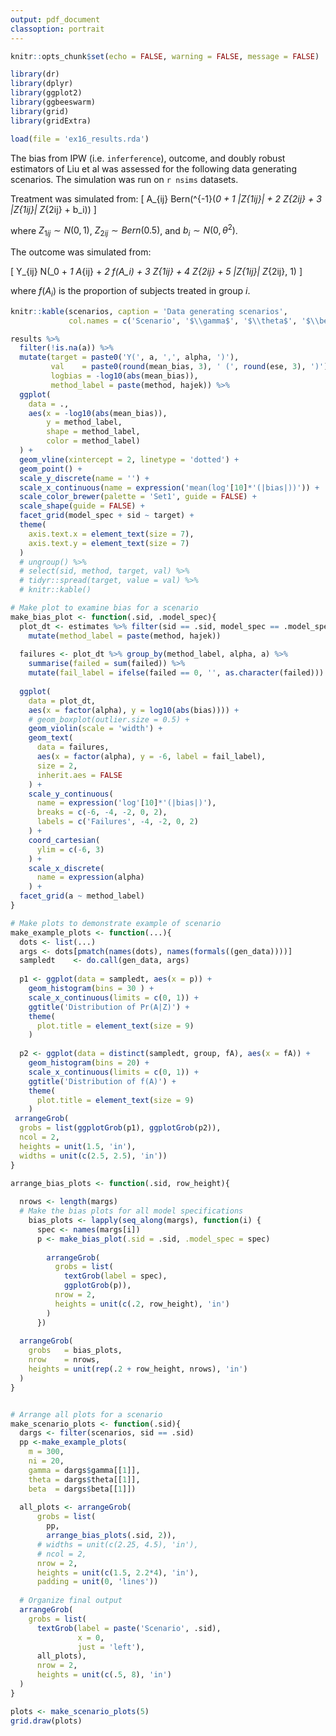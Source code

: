 ```yaml
---
output: pdf_document
classoption: portrait
---
```

\pagenumbering{gobble}

```r
knitr::opts_chunk$set(echo = FALSE, warning = FALSE, message = FALSE)

library(dr)
library(dplyr)
library(ggplot2)
library(ggbeeswarm)
library(grid)
library(gridExtra)
```


```r
load(file = 'ex16_results.rda')
```

The bias from IPW (i.e. `inferference`), outcome, and doubly robust estimators of Liu et al was assessed for the following data generating scenarios. The simulation was run on `r nsims` datasets.

Treatment was simulated from:
\[
A_{ij} \sim Bern(\mbox{logit}^{-1}(\gamma_0 + \gamma_1 |Z_{1ij}| + \gamma_2 Z_{2ij} + \gamma_3 |Z_{1ij}| Z_{2ij} + b_i))
\]

where $Z_{1ij} \sim N(0, 1)$, $Z_{2ij} \sim Bern(0.5)$, and $b_i \sim N(0, \theta^2)$.

The outcome was simulated from:

\[
Y_{ij} \sim N(\beta_0 + \beta_1 A_{ij} + \beta_2 f(A_i) + \beta_3 Z_{1ij} + \beta_4 Z_{2ij} + \beta_5 |Z_{1ij}| Z_{2ij}, 1)
\]

where $f(A_i)$ is the proportion of subjects treated in group $i$.

```r
knitr::kable(scenarios, caption = 'Data generating scenarios',
             col.names = c('Scenario', '$\\gamma$', '$\\theta$', '$\\beta$', '$m$', '$n_i$'))
```

\newpage

```r
results %>%
  filter(!is.na(a)) %>%
  mutate(target = paste0('Y(', a, ',', alpha, ')'),
         val    = paste0(round(mean_bias, 3), ' (', round(ese, 3), ')'),
         logbias = -log10(abs(mean_bias)),
         method_label = paste(method, hajek)) %>%
  ggplot(
    data = .,
    aes(x = -log10(abs(mean_bias)),
        y = method_label, 
        shape = method_label,
        color = method_label)
  ) + 
  geom_vline(xintercept = 2, linetype = 'dotted') + 
  geom_point() + 
  scale_y_discrete(name = '') + 
  scale_x_continuous(name = expression('mean(log'[10]*'(|bias|))')) + 
  scale_color_brewer(palette = 'Set1', guide = FALSE) + 
  scale_shape(guide = FALSE) + 
  facet_grid(model_spec + sid ~ target) + 
  theme(
    axis.text.x = element_text(size = 7),
    axis.text.y = element_text(size = 7)
  )
  # ungroup() %>%
  # select(sid, method, target, val) %>%
  # tidyr::spread(target, value = val) %>%
  # knitr::kable()
```

\newpage

```r
# Make plot to examine bias for a scenario
make_bias_plot <- function(.sid, .model_spec){
  plot_dt <- estimates %>% filter(sid == .sid, model_spec == .model_spec, !is.na(a)) %>%
    mutate(method_label = paste(method, hajek))
  
  failures <- plot_dt %>% group_by(method_label, alpha, a) %>% 
    summarise(failed = sum(failed)) %>%
    mutate(fail_label = ifelse(failed == 0, '', as.character(failed)))
  
  ggplot(
    data = plot_dt,
    aes(x = factor(alpha), y = log10(abs(bias)))) +
    # geom_boxplot(outlier.size = 0.5) +
    geom_violin(scale = 'width') + 
    geom_text(
      data = failures,
      aes(x = factor(alpha), y = -6, label = fail_label),
      size = 2,
      inherit.aes = FALSE
    ) +
    scale_y_continuous(
      name = expression('log'[10]*'(|bias|)'),
      breaks = c(-6, -4, -2, 0, 2),
      labels = c('Failures', -4, -2, 0, 2)
    ) +
    coord_cartesian(
      ylim = c(-6, 3)
    ) + 
    scale_x_discrete(
      name = expression(alpha)
    ) + 
  facet_grid(a ~ method_label)
}

# Make plots to demonstrate example of scenario
make_example_plots <- function(...){
  dots <- list(...)
  args <- dots[pmatch(names(dots), names(formals((gen_data))))]
  sampledt    <- do.call(gen_data, args)
  
  p1 <- ggplot(data = sampledt, aes(x = p)) + 
    geom_histogram(bins = 30 ) + 
    scale_x_continuous(limits = c(0, 1)) +
    ggtitle('Distribution of Pr(A|Z)') + 
    theme(
      plot.title = element_text(size = 9)
    )
  
  p2 <- ggplot(data = distinct(sampledt, group, fA), aes(x = fA)) + 
    geom_histogram(bins = 20) + 
    scale_x_continuous(limits = c(0, 1)) + 
    ggtitle('Distribution of f(A)') + 
    theme(
      plot.title = element_text(size = 9)
    )
 arrangeGrob(
  grobs = list(ggplotGrob(p1), ggplotGrob(p2)), 
  ncol = 2,
  heights = unit(1.5, 'in'),
  widths = unit(c(2.5, 2.5), 'in'))
}

arrange_bias_plots <- function(.sid, row_height){
  
  nrows <- length(margs)
  # Make the bias plots for all model specifications
    bias_plots <- lapply(seq_along(margs), function(i) {
      spec <- names(margs[i])
      p <- make_bias_plot(.sid = .sid, .model_spec = spec) 
        
        arrangeGrob(
          grobs = list(
            textGrob(label = spec),
            ggplotGrob(p)),
          nrow = 2,
          heights = unit(c(.2, row_height), 'in')
        )
      })
  
  arrangeGrob(
    grobs   = bias_plots,
    nrow    = nrows,
    heights = unit(rep(.2 + row_height, nrows), 'in')
  )
}


# Arrange all plots for a scenario
make_scenario_plots <- function(.sid){
  dargs <- filter(scenarios, sid == .sid)
  pp <-make_example_plots(
    m = 300, 
    ni = 20,
    gamma = dargs$gamma[[1]], 
    theta = dargs$theta[[1]], 
    beta  = dargs$beta[[1]])
  
  all_plots <- arrangeGrob(
      grobs = list(
        pp, 
        arrange_bias_plots(.sid, 2)),
      # widths = unit(c(2.25, 4.5), 'in'),
      # ncol = 2,
      nrow = 2,
      heights = unit(c(1.5, 2.2*4), 'in'),
      padding = unit(0, 'lines'))
  
  # Organize final output
  arrangeGrob(
    grobs = list(
      textGrob(label = paste('Scenario', .sid),
               x = 0,
               just = 'left'),
      all_plots),
      nrow = 2,
      heights = unit(c(.5, 8), 'in')
  )
}
```

```r
plots <- make_scenario_plots(5)
grid.draw(plots)
```
